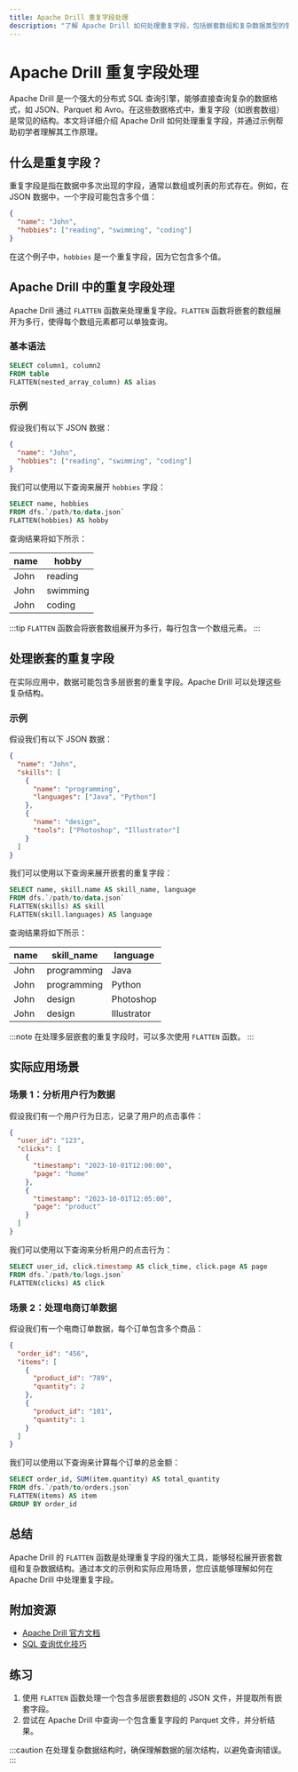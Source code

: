 ```yaml
---
title: Apache Drill 重复字段处理
description: "了解 Apache Drill 如何处理重复字段，包括嵌套数组和复杂数据类型的管理。本文适合初学者，包含代码示例和实际案例。"
---
```


# Apache Drill 重复字段处理

Apache Drill 是一个强大的分布式 SQL 查询引擎，能够直接查询复杂的数据格式，如 JSON、Parquet 和 Avro。在这些数据格式中，重复字段（如嵌套数组）是常见的结构。本文将详细介绍 Apache Drill 如何处理重复字段，并通过示例帮助初学者理解其工作原理。

## 什么是重复字段？

重复字段是指在数据中多次出现的字段，通常以数组或列表的形式存在。例如，在 JSON 数据中，一个字段可能包含多个值：

```json
{
  "name": "John",
  "hobbies": ["reading", "swimming", "coding"]
}
```

在这个例子中，`hobbies` 是一个重复字段，因为它包含多个值。

## Apache Drill 中的重复字段处理

Apache Drill 通过 `FLATTEN` 函数来处理重复字段。`FLATTEN` 函数将嵌套的数组展开为多行，使得每个数组元素都可以单独查询。

### 基本语法

```sql
SELECT column1, column2
FROM table
FLATTEN(nested_array_column) AS alias
```

### 示例

假设我们有以下 JSON 数据：

```json
{
  "name": "John",
  "hobbies": ["reading", "swimming", "coding"]
}
```

我们可以使用以下查询来展开 `hobbies` 字段：

```sql
SELECT name, hobbies
FROM dfs.`/path/to/data.json`
FLATTEN(hobbies) AS hobby
```

查询结果将如下所示：

| name | hobby    |
|------|----------|
| John | reading  |
| John | swimming |
| John | coding   |

:::tip
`FLATTEN` 函数会将嵌套数组展开为多行，每行包含一个数组元素。
:::

## 处理嵌套的重复字段

在实际应用中，数据可能包含多层嵌套的重复字段。Apache Drill 可以处理这些复杂结构。

### 示例

假设我们有以下 JSON 数据：

```json
{
  "name": "John",
  "skills": [
    {
      "name": "programming",
      "languages": ["Java", "Python"]
    },
    {
      "name": "design",
      "tools": ["Photoshop", "Illustrator"]
    }
  ]
}
```

我们可以使用以下查询来展开嵌套的重复字段：

```sql
SELECT name, skill.name AS skill_name, language
FROM dfs.`/path/to/data.json`
FLATTEN(skills) AS skill
FLATTEN(skill.languages) AS language
```

查询结果将如下所示：

| name | skill_name  | language |
|------|-------------|----------|
| John | programming | Java     |
| John | programming | Python   |
| John | design      | Photoshop|
| John | design      | Illustrator |

:::note
在处理多层嵌套的重复字段时，可以多次使用 `FLATTEN` 函数。
:::

## 实际应用场景

### 场景 1：分析用户行为数据

假设我们有一个用户行为日志，记录了用户的点击事件：

```json
{
  "user_id": "123",
  "clicks": [
    {
      "timestamp": "2023-10-01T12:00:00",
      "page": "home"
    },
    {
      "timestamp": "2023-10-01T12:05:00",
      "page": "product"
    }
  ]
}
```

我们可以使用以下查询来分析用户的点击行为：

```sql
SELECT user_id, click.timestamp AS click_time, click.page AS page
FROM dfs.`/path/to/logs.json`
FLATTEN(clicks) AS click
```

### 场景 2：处理电商订单数据

假设我们有一个电商订单数据，每个订单包含多个商品：

```json
{
  "order_id": "456",
  "items": [
    {
      "product_id": "789",
      "quantity": 2
    },
    {
      "product_id": "101",
      "quantity": 1
    }
  ]
}
```

我们可以使用以下查询来计算每个订单的总金额：

```sql
SELECT order_id, SUM(item.quantity) AS total_quantity
FROM dfs.`/path/to/orders.json`
FLATTEN(items) AS item
GROUP BY order_id
```

## 总结

Apache Drill 的 `FLATTEN` 函数是处理重复字段的强大工具，能够轻松展开嵌套数组和复杂数据结构。通过本文的示例和实际应用场景，您应该能够理解如何在 Apache Drill 中处理重复字段。

## 附加资源

- [Apache Drill 官方文档](https://drill.apache.org/docs/)
- [SQL 查询优化技巧](https://drill.apache.org/docs/optimizing-sql-queries/)

## 练习

1. 使用 `FLATTEN` 函数处理一个包含多层嵌套数组的 JSON 文件，并提取所有嵌套字段。
2. 尝试在 Apache Drill 中查询一个包含重复字段的 Parquet 文件，并分析结果。

:::caution
在处理复杂数据结构时，确保理解数据的层次结构，以避免查询错误。
:::
